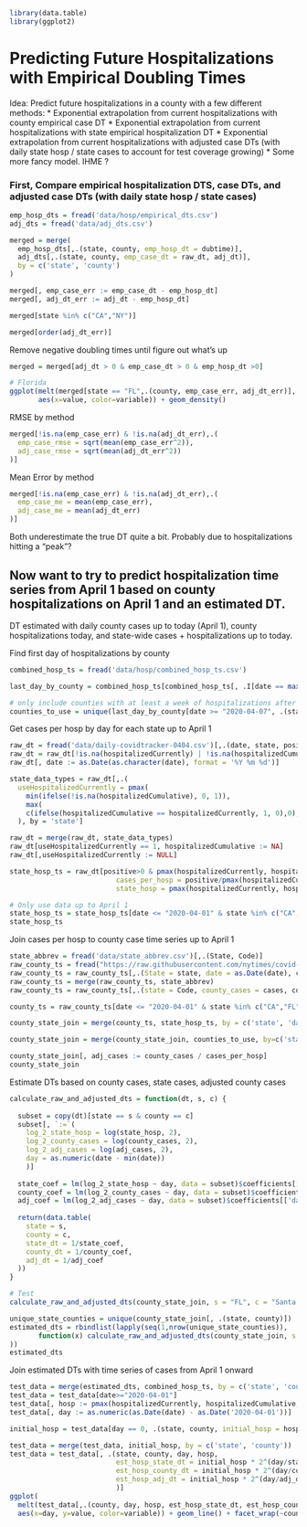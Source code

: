```r
library(data.table)
library(ggplot2)
```


# Predicting Future Hospitalizations with Empirical Doubling Times

Idea: Predict future hospitalizations in a county with a few different methods:
* Exponential extrapolation from current hospitalizations with county empirical case DT
* Exponential extrapolation from current hospitalizations with state empirical hospitalization DT
* Exponential extrapolation from current hospitalizations with adjusted case DTs (with daily state hosp / state cases to account for test coverage growing)
* Some more fancy model. IHME ?


### First, Compare empirical hospitalization DTS, case DTs, and adjusted case DTs (with daily state hosp / state cases)

```r
emp_hosp_dts = fread('data/hosp/empirical_dts.csv')
adj_dts = fread('data/adj_dts.csv')

merged = merge(
  emp_hosp_dts[,.(state, county, emp_hosp_dt = dubtime)],
  adj_dts[,.(state, county, emp_case_dt = raw_dt, adj_dt)],
  by = c('state', 'county')
)

merged[, emp_case_err := emp_case_dt - emp_hosp_dt]
merged[, adj_dt_err := adj_dt - emp_hosp_dt]

merged[state %in% c("CA","NY")]
```


```r
merged[order(adj_dt_err)]
```
Remove negative doubling times until figure out what's up
```r
merged = merged[adj_dt > 0 & emp_case_dt > 0 & emp_hosp_dt >0]
```


```r
# Florida
ggplot(melt(merged[state == "FL",.(county, emp_case_err, adj_dt_err)], id.vars = c('county')),
       aes(x=value, color=variable)) + geom_density()
```

RMSE by method
```r
merged[!is.na(emp_case_err) & !is.na(adj_dt_err),.(
  emp_case_rmse = sqrt(mean(emp_case_err^2)),
  adj_case_rmse = sqrt(mean(adj_dt_err^2))
)]
```

Mean Error by method
```r
merged[!is.na(emp_case_err) & !is.na(adj_dt_err),.(
  emp_case_me = mean(emp_case_err),
  adj_case_me = mean(adj_dt_err)
)]
```

Both underestimate the true DT quite a bit. Probably due to hospitalizations hitting a "peak"?


## Now want to try to predict hospitalization time series from April 1 based on county hospitalizations on April 1 and an estimated DT.

DT estimated with daily county cases up to today (April 1), county hospitalizations today, and state-wide cases + hospitalizations up to today.

Find first day of hospitalizations by county
```r
combined_hosp_ts = fread('data/hosp/combined_hosp_ts.csv')

last_day_by_county = combined_hosp_ts[combined_hosp_ts[, .I[date == max(date)], by = c('state', 'county')]$V1]

# only include counties with at least a week of hospitalizations after April 1
counties_to_use = unique(last_day_by_county[date >= "2020-04-07", .(state, county)])
```

Get cases per hosp by day for each state up to April 1
```r
raw_dt = fread('data/daily-covidtracker-0404.csv')[,.(date, state, positive, hospitalizedCurrently, hospitalizedCumulative)]
raw_dt = raw_dt[!is.na(hospitalizedCurrently) | !is.na(hospitalizedCumulative)]
raw_dt[, date := as.Date(as.character(date), format = '%Y %m %d')]

state_data_types = raw_dt[,.(
  useHospitalizedCurrently = pmax(
    min(ifelse(!is.na(hospitalizedCumulative), 0, 1)),
    max(
    c(ifelse(hospitalizedCumulative == hospitalizedCurrently, 1, 0),0), na.rm = TRUE))
  ), by = 'state']

raw_dt = merge(raw_dt, state_data_types)
raw_dt[useHospitalizedCurrently == 1, hospitalizedCumulative := NA]
raw_dt[,useHospitalizedCurrently := NULL]

state_hosp_ts = raw_dt[positive>0 & pmax(hospitalizedCurrently, hospitalizedCumulative, na.rm = TRUE)>0,.(state, date, 
                          cases_per_hosp = positive/pmax(hospitalizedCurrently, hospitalizedCumulative, na.rm = TRUE),
                          state_hosp = pmax(hospitalizedCurrently, hospitalizedCumulative, na.rm = TRUE))]

# Only use data up to April 1
state_hosp_ts = state_hosp_ts[date <= "2020-04-01" & state %in% c("CA","FL","NY")]
state_hosp_ts
```

Join cases per hosp to county case time series up to April 1
```r
state_abbrev = fread('data/state_abbrev.csv')[,.(State, Code)]
raw_county_ts = fread("https://raw.githubusercontent.com/nytimes/covid-19-data/master/us-counties.csv")
raw_county_ts = raw_county_ts[,.(State = state, date = as.Date(date), county, cases)]
raw_county_ts = merge(raw_county_ts, state_abbrev)
raw_county_ts = raw_county_ts[,.(state = Code, county_cases = cases, county, date)]

county_ts = raw_county_ts[date <= "2020-04-01" & state %in% c("CA","FL","NY")]

county_state_join = merge(county_ts, state_hosp_ts, by = c('state', 'date'))

county_state_join = merge(county_state_join, counties_to_use, by=c('state','county'))

county_state_join[, adj_cases := county_cases / cases_per_hosp]
county_state_join

```

Estimate DTs based on county cases, state cases, adjusted county cases
```r
calculate_raw_and_adjusted_dts = function(dt, s, c) {
  
  subset = copy(dt)[state == s & county == c]
  subset[, `:=`(
    log_2_state_hosp = log(state_hosp, 2),
    log_2_county_cases = log(county_cases, 2),
    log_2_adj_cases = log(adj_cases, 2),
    day = as.numeric(date - min(date))
    )]
  
  state_coef = lm(log_2_state_hosp ~ day, data = subset)$coefficients[['day']]
  county_coef = lm(log_2_county_cases ~ day, data = subset)$coefficients[['day']]
  adj_coef = lm(log_2_adj_cases ~ day, data = subset)$coefficients[['day']]
  
  return(data.table(
    state = s,
    county = c,
    state_dt = 1/state_coef,
    county_dt = 1/county_coef,
    adj_dt = 1/adj_coef
  ))
}

# Test
calculate_raw_and_adjusted_dts(county_state_join, s = "FL", c = "Santa Rosa")
```

```r
unique_state_counties = unique(county_state_join[, .(state, county)])
estimated_dts = rbindlist(lapply(seq(1,nrow(unique_state_counties)),
       function(x) calculate_raw_and_adjusted_dts(county_state_join, s = unique_state_counties$state[x], c = unique_state_counties$county[x])
))
estimated_dts
```



Join estimated DTs with time series of cases from April 1 onward
```r
test_data = merge(estimated_dts, combined_hosp_ts, by = c('state', 'county'))
test_data = test_data[date>="2020-04-01"]
test_data[, hosp := pmax(hospitalizedCurrently, hospitalizedCumulative, na.rm=TRUE)]
test_data[, day := as.numeric(as.Date(date) - as.Date('2020-04-01'))]

initial_hosp = test_data[day == 0, .(state, county, initial_hosp = hosp)]

test_data = merge(test_data, initial_hosp, by = c('state', 'county'))
test_data = test_data[, .(state, county, day, hosp,
                          est_hosp_state_dt = initial_hosp * 2^(day/state_dt),
                          est_hosp_county_dt = initial_hosp * 2^(day/county_dt),
                          est_hosp_adj_dt = initial_hosp * 2^(day/adj_dt)
                          )]
ggplot(
  melt(test_data[,.(county, day, hosp, est_hosp_state_dt, est_hosp_county_dt, est_hosp_adj_dt)], id.vars = c('county', 'day')),
  aes(x=day, y=value, color=variable)) + geom_line() + facet_wrap(~county, scales = "free_y")
```

